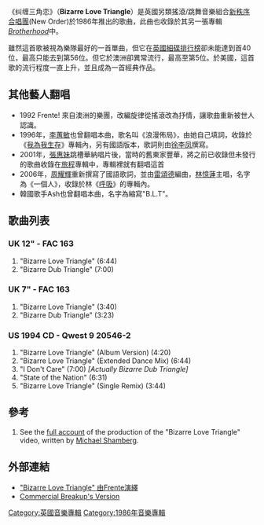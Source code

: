 {{Infobox Single
| Name = Bizarre Love Triangle
| Cover =
| Artist = [[新秩序合唱團|新秩序合唱團]]
| from Album = [[Brotherhood_(album)|Brotherhood]]
| Released = 1986年11月
| Format = [[Gramophone_record|7"]], [[12-inch_single|12"]]
| Recorded = ???
| Genre = [[Dance_music|Dance]]
| Length = 3:40 (7"), 6:44 (12")
| Label = [[Factory_Records|Factory Records]]
| Producer = [[新秩序合唱團|新秩序合唱團]]
| Chart position = <nowiki></nowiki>
* 第4位<small>(US [[Hot_Dance_Music/Club_Play|Hot Dance Music/Club Play]])</small>
** 第8位<small>(US [[Hot_Dance_Singles_Sales|Hot Dance Music/Maxi-Singles Sales]])</small>
* 第56位 <small>([[英國細碟排行榜|英國細碟排行榜]])</small>
* 第5位 <small>([[澳洲|澳洲]])</small>
| Reviews =
| Last single = "[[State_of_the_Nation|State of the Nation]]"<br />(1986)
| This single = "'''Bizarre Love Triangle'''"<br />(1986)
| Next single = "[[True_Faith|True Faith]]"<br />(1987)
}}

《纠缠三角恋》（'''Bizarre Love Triangle'''）是英國另類搖滾/跳舞音樂組合[[新秩序合唱團|新秩序合唱團]](New Order)於1986年推出的歌曲，此曲也收錄於其另一張專輯''[[Brotherhood_(album)|Brotherhood]]''中。

雖然這首歌被視為樂隊最好的一首單曲，但它在[[英國細碟排行榜|英國細碟排行榜]]卻未能達到首40位，最高只能去到第56位。但它於澳洲卻異常流行，最高至第5位。於美國，這首歌的流行程度一直上升，並且成為一首經典作品。


== 其他藝人翻唱 ==
* 1992 Frente! 來自澳洲的樂團，改編旋律從搖滾改為抒情，讓歌曲重新被世人認識。
* 1996年，[[李蕙敏|李蕙敏]]也曾翻唱本曲，歌名叫《浪漫佈局》，由她自己填詞，收錄於《[[我為我生存|我為我生存]]》專輯內，另有國語版本，歌詞則由[[徐李凤|徐李凤]]撰寫。
* 2001年，[[張惠妹|張惠妹]]跳槽華納唱片後，當時的舊東家豐華，將之前已收錄但未發行的歌曲收錄在[[旅程|旅程]]專輯中，專輯裡就有翻唱這首
* 2006年，[[周耀輝|周耀輝]]重新撰寫了國語歌詞，並由[[雷頌德|雷頌德]]編曲，[[林憶蓮|林憶蓮]]主唱，名字為《一個人》，收錄於林《[[呼吸_(專輯)|呼吸]]》的專輯內。
* 韓國歌手Ash也曾翻唱本曲，名字為縮寫"B.L.T"。

== 歌曲列表 ==
=== UK 12" - FAC 163 ===
# "Bizarre Love Triangle" (6:44)
# "Bizarre Dub Triangle" (7:00)
=== UK 7" - FAC 163 ===
# "Bizarre Love Triangle" (3:40)
# "Bizarre Dub Triangle" (3:23)
=== US 1994 CD - Qwest 9 20546-2 ===
# "Bizarre Love Triangle" (Album Version) (4:20)
# "Bizarre Love Triangle" (Extended Dance Mix) (6:44)
# "I Don't Care" (7:00) ''[Actually Bizarre Dub Triangle]''
# "State of the Nation" (6:31)
# "Bizarre Love Triangle" (Single Remix) (3:44)

== 參考 ==
# {{note|longo}} See the [https://web.archive.org/web/20060115071858/http://www.kinoteca.net/Text/Bizarre.htm full account] of the production of the "Bizarre Love Triangle" video, written by [[Michael_Shamberg|Michael Shamberg]].

== 外部連結 ==
* [http://www.youtube.com/watch?v=IJ1c9ErCn7w "Bizarre Love Triangle" 由Frente演繹] {{Wayback|url=http://www.youtube.com/watch?v=IJ1c9ErCn7w |date=20210428165149 }}
* [http://www.commercial-breakup.de/ Commercial Breakup's Version] {{Wayback|url=http://www.commercial-breakup.de/ |date=20210316150516 }}

[[Category:英國音樂專輯|Category:英國音樂專輯]]
[[Category:1986年音樂專輯|Category:1986年音樂專輯]]